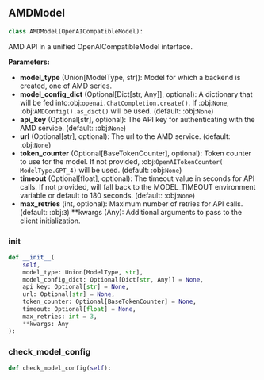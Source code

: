 <a id="camel.models.amd_model"></a>

<a id="camel.models.amd_model.AMDModel"></a>

## AMDModel

```python
class AMDModel(OpenAICompatibleModel):
```

AMD API in a unified OpenAICompatibleModel interface.

**Parameters:**

- **model_type** (Union[ModelType, str]): Model for which a backend is created, one of AMD series.
- **model_config_dict** (Optional[Dict[str, Any]], optional): A dictionary that will be fed into:obj:`openai.ChatCompletion.create()`. If :obj:`None`, :obj:`AMDConfig().as_dict()` will be used. (default: :obj:`None`)
- **api_key** (Optional[str], optional): The API key for authenticating with the AMD service. (default: :obj:`None`)
- **url** (Optional[str], optional): The url to the AMD service. (default: :obj:`None`)
- **token_counter** (Optional[BaseTokenCounter], optional): Token counter to use for the model. If not provided, :obj:`OpenAITokenCounter( ModelType.GPT_4)` will be used. (default: :obj:`None`)
- **timeout** (Optional[float], optional): The timeout value in seconds for API calls. If not provided, will fall back to the MODEL_TIMEOUT environment variable or default to 180 seconds. (default: :obj:`None`)
- **max_retries** (int, optional): Maximum number of retries for API calls. (default: :obj:`3`) **kwargs (Any): Additional arguments to pass to the client initialization.

<a id="camel.models.amd_model.AMDModel.__init__"></a>

### __init__

```python
def __init__(
    self,
    model_type: Union[ModelType, str],
    model_config_dict: Optional[Dict[str, Any]] = None,
    api_key: Optional[str] = None,
    url: Optional[str] = None,
    token_counter: Optional[BaseTokenCounter] = None,
    timeout: Optional[float] = None,
    max_retries: int = 3,
    **kwargs: Any
):
```

<a id="camel.models.amd_model.AMDModel.check_model_config"></a>

### check_model_config

```python
def check_model_config(self):
```

